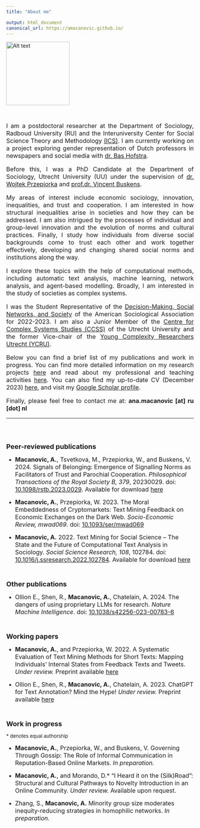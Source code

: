 ```yaml
---
title: "About me"

output: html_document
canonical_url: https://amacanovic.github.io/
---
```



![Alt text](./profile_photo_small_2.jpg){width=170px, height=170px}\


</br>

<div style="text-align: justify">
<font size="3.5"> 
I am a postdoctoral researcher at the Department of Sociology, Radboud University (RU)
and the Interuniversity Center for Social Science Theory and 
Methodology [(ICS)](http://ics-graduateschool.nl/). I am currently working on a project
exploring gender representation of Dutch professors in newspapers and social media
with [dr. Bas Hofstra](https://www.bashofstra.com/).

Before this, I was a PhD Candidate at the Department of Sociology, Utrecht 
University (UU) under the supervision of [dr. Wojtek Przepiorka](https://equail.org/) and 
[prof.dr. Vincent Buskens](https://www.uu.nl/medewerkers/vbuskens). 

My areas of interest include economic sociology, innovation, inequalities,
and trust and cooperation. I am  interested in how structural inequalities arise 
in societies and how they can be addressed. I am also intrigued by the processes
of individual and group-level innovation and the evolution of norms and cultural
practices. Finally, I study how individuals from diverse social 
backgrounds come to trust each other and work together effectively, developing
and changing shared social norms and institutions along the way.

I explore these topics with the help of computational methods, including automatic
text analysis, machine learning, network analysis, and agent-based modelling. Broadly, I am interested in the study of societies as complex systems.

I was the Student Representative of the 
[Decision-Making, Social Networks, and Society](https://www.asanet.org/asa_sections/rationality-and-society/) 
of the American Sociological Association for 2022-2023. I am also a
Junior Member of the [Centre for Complex Systems Studies (CCSS)](https://www.uu.nl/en/research/centre-for-complex-systems-studies-ccss/) 
of the Utrecht University and the former Vice-chair of the [Young Complexity Researchers Utrecht (YCRU)](https://www.uu.nl/en/research/centre-for-complex-systems-studies-ccss/about-us/young-complexity-researchers-utrecht-ycru).

Below you can find a brief list of my publications and work in progress. 
You can find more detailed information on my research projects [here](https://amacanovic.github.io/research.html)
and read about my professional
and teaching activities [here](https://amacanovic.github.io/activities.html).
You can also find my up-to-date CV (December 2023) [here](https://amacanovic.github.io/Macanovic_CV_22_1_2024.pdf), 
and visit my [Google Scholar profile](https://scholar.google.com/citations?hl=en&user=s5D67kwAAAAJ).


Finally, please feel free to contact me at: **ana.macanovic [at] ru [dot] nl **

</font>
</div>
-----------------
</br>
</br>
</br>
<font size="4"> **Peer-reviewed publications** </font>

 - <font size="3.5"> **Macanovic, A.**, Tsvetkova, M., Przepiorka, W., and Buskens, V. 2024. Signals of
Belonging: Emergence of Signalling Norms as Facilitators of Trust and Parochial
Cooperation. *Philosophical Transactions of the Royal Society B, 379*, 20230029. doi: [10.1098/rstb.2023.0029](https://doi.org/10.1098/rstb.2023.0029). Available for download [here](https://amacanovic.github.io/macanovic-et-al-2024-signals-of-belonging-emergence-of-signalling-norms-as-facilitators-of-trust-and-parochial.pdf) </font>

 - <font size="3.5"> **Macanovic, A.**, Przepiorka, W. 2023. The Moral Embeddedness of Cryptomarkets: Text Mining Feedback on Economic Exchanges on the Dark Web. *Socio-Economic Review, mwad069*. doi: [10.1093/ser/mwad069](https://doi.org/10.1093/ser/mwad069) </font>

 - <font size="3.5"> **Macanovic, A.** 2022. Text Mining for Social Science – The State and the
Future of Computational Text Analysis in Sociology. *Social Science Research, 108*, 102784. doi: [10.1016/j.ssresearch.2022.102784](https://doi.org/10.1016/j.ssresearch.2022.102784). Available for download [here](https://amacanovic.github.io/Macanovic_text_mining_SSR_2022.pdf)</font>

</br>


<font size="4"> **Other publications** </font>

 - <font size="3.5"> Ollion E., Shen, R., **Macanovic, A.**, Chatelain, A. 2024. The dangers of using proprietary LLMs for research. *Nature Machine Intelligence*. doi: [10.1038/s42256-023-00783-6](https://rdcu.be/dwCE2)</font>

</br> 


<font size="4"> **Working papers** </font>

 - <font size="3.5"> **Macanovic, A.**, and Przepiorka, W. 2022. A Systematic Evaluation of
Text Mining Methods for Short Texts: Mapping Individuals’ Internal
States from Feedback Texts and Tweets. *Under review.* Preprint available [here](https://osf.io/preprints/socarxiv/cerzs) </font>

 - <font size="3.5"> Ollion E., Shen, R., **Macanovic, A.**, Chatelain, A. 2023. ChatGPT for Text Annotation? Mind the Hype! *Under review.* Preprint available [here](https://osf.io/preprints/socarxiv/x58kn/)</font>


</br>

<font size="4"> **Work in progress** </font>

<font size="2"> * denotes equal authorship </font>

 - <font size="3.5"> **Macanovic, A.**, Przepiorka, W., and Buskens, V. Governing Through Gossip: The Role of Informal Communication in Reputation-Based Online Markets. *In preparation.* </font>
 

- <font size="3.5"> **Macanovic, A.**, and Morando, D.* “I Heard it on the (Silk)Road”: Structural and Cultural Pathways to Novelty Introduction in an Online Community. *Under review.* Available upon request. </font>


 - <font size="3.5"> Zhang, S., **Macanovic, A.** Minority group size moderates inequity-reducing strategies in homophilic networks. *In preparation.* </font>
